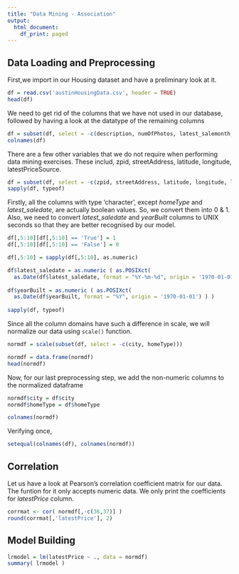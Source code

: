 ```yaml
---
title: "Data Mining - Association"
output:
  html_document:
    df_print: paged
---
```


## Data Loading and Preprocessing

First,we import in our Housing dataset and have a preliminary look at it.

```r
df = read.csv('austinHousingData.csv', header = TRUE)
head(df)
```

We need to get rid of the columns that we have not used in our database, followed by having a look at the datatype of the remaining columns

```r
df = subset(df, select = -c(description, numOfPhotos, latest_salemonth, latest_saleyear, homeImage))
colnames(df)
```

There are a few other variables that we do not require when performing data mining exercises. These includ, zpid, streetAddress, latitude, longitude, latestPriceSource.

```r
df = subset(df, select = -c(zpid, streetAddress, latitude, longitude, latestPriceSource))
sapply(df, typeof)
```

Firstly, all the columns with type 'character', except *homeType* and *latest_saledate*, are actually boolean values. So, we convert them into 0 & 1.
Also, we need to convert *latest_saledate* and *yearBuilt* columns to UNIX seconds so that they are better recognised by our model.

```r
df[,5:10][df[,5:10] == 'True'] = 1
df[,5:10][df[,5:10] == 'False'] = 0

df[,5:10] = sapply(df[,5:10], as.numeric)

df$latest_saledate = as.numeric ( as.POSIXct( 
  as.Date(df$latest_saledate, format = "%Y-%m-%d", origin = '1970-01-01') ) )
  
df$yearBuilt = as.numeric ( as.POSIXct(
  as.Date(df$yearBuilt, format = "%Y", origin = '1970-01-01') ) )
  
sapply(df, typeof)
```

Since all the column domains have such a difference in scale, we will normalize our data using `scale()` function.

```r
normdf = scale(subset(df, select = -c(city, homeType)))

normdf = data.frame(normdf)
head(normdf)
```

Now, for our last preprocessing step, we add the non-numeric columns to the normalized dataframe

```r
normdf$city = df$city
normdf$homeType = df$homeType

colnames(normdf)
```

Verifying once,
```r
setequal(colnames(df), colnames(normdf))
```
## Correlation

Let us have a look at Pearson's correlation coefficient matrix for our data. The funtion for it only accepts numeric data. We only print the coefficients for *latestPrice* column.
```r
corrmat <- cor( normdf[,-c(36,37)] )
round(corrmat[,'latestPrice'], 2)
```

## Model Building

```r
lrmodel = lm(latestPrice ~ ., data = normdf)
summary( lrmodel )
```


